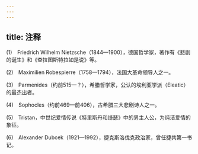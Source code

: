 ```yaml
---
---
---
```

title: 注释
---





(1)　Friedrich Wilhelm Nietzsche（1844—1900），德国哲学家，著作有《悲剧的诞生》和《查拉图斯特拉如是说》等。

(2)　Maximilien Robespierre（1758—1794），法国大革命领导人之一。

(3)　Parmenides（约前515—？），希腊哲学家，公认的埃利亚学派（Eleatic）的最杰出者。

(4)　Sophocles（约前469—前406），古希腊三大悲剧诗人之一。

(5)　Tristan，中世纪爱情传说《特里斯丹和绮瑟》中的男主人公，为纯洁爱情的象征。

(6)　Alexander Dubcek（1921—1992），捷克斯洛伐克政治家，曾任捷共第一书记。